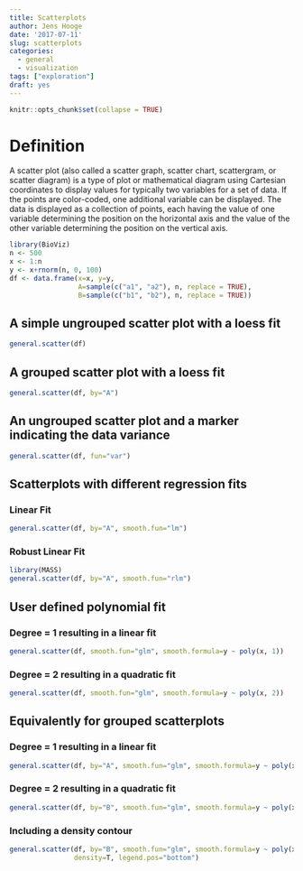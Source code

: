 ```yaml
---
title: Scatterplots
author: Jens Hooge
date: '2017-07-11'
slug: scatterplots
categories:
  - general
  - visualization
tags: ["exploration"]
draft: yes
---
```


```r
knitr::opts_chunk$set(collapse = TRUE)
```

# Definition

A scatter plot (also called a scatter graph, scatter chart, scattergram, or scatter diagram) is a type of plot or mathematical diagram using Cartesian coordinates to display values for typically two variables for a set of data. If the points are color-coded, one additional variable can be displayed. The data is displayed as a collection of points, each having the value of one variable determining the position on the horizontal axis and the value of the other variable determining the position on the vertical axis.

```r
library(BioViz)
n <- 500
x <- 1:n
y <- x+rnorm(n, 0, 100)
df <- data.frame(x=x, y=y, 
                 A=sample(c("a1", "a2"), n, replace = TRUE),
                 B=sample(c("b1", "b2"), n, replace = TRUE))
```

## A simple ungrouped scatter plot with a loess fit
```r
general.scatter(df)
```

## A grouped scatter plot with a loess fit
```r
general.scatter(df, by="A")
```

## An ungrouped scatter plot and a marker indicating the data variance
```r
general.scatter(df, fun="var")
```

## Scatterplots with different regression fits
### Linear Fit
```r
general.scatter(df, by="A", smooth.fun="lm")
```

### Robust Linear Fit
```r
library(MASS)
general.scatter(df, by="A", smooth.fun="rlm")
```

## User defined polynomial fit
### Degree = 1 resulting in a linear fit
```r
general.scatter(df, smooth.fun="glm", smooth.formula=y ~ poly(x, 1)) 
```

### Degree = 2 resulting in a quadratic fit
```r
general.scatter(df, smooth.fun="glm", smooth.formula=y ~ poly(x, 2))
```

## Equivalently for grouped scatterplots
### Degree = 1 resulting in a linear fit
```r
general.scatter(df, by="A", smooth.fun="glm", smooth.formula=y ~ poly(x, 1))
```
### Degree = 2 resulting in a quadratic fit
```r
general.scatter(df, by="B", smooth.fun="glm", smooth.formula=y ~ poly(x, 2))
```
### Including a density contour
```r
general.scatter(df, by="B", smooth.fun="glm", smooth.formula=y ~ poly(x, 2),
                density=T, legend.pos="bottom")
```
